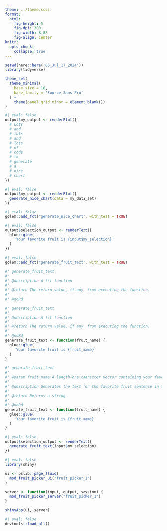 ```yaml
---
theme: ../theme.scss
format: 
  html: 
    fig-height: 5
    fig-dpi: 300
    fig-width: 8.88
    fig-align: center
knitr: 
  opts_chunk: 
    collapse: true
---
```


```r
setwd(here::here('85_Jul_17_2024'))
library(tidyverse)

theme_set(
  theme_minimal(
    base_size = 16,
    base_family = 'Source Sans Pro'
  ) +
    theme(panel.grid.minor = element_blank())
) 
```


```r
#| eval: false
output$my_output <- renderPlot({
  # Lots
  # and
  # lots
  # and
  # lots
  # of 
  # code
  # to 
  # generate
  # a 
  # nice
  # chart
})
```

```r
#| eval: false
output$my_output <- renderPlot({
  generate_nice_chart(data = my_data_set)
})
```



```r
#| eval: false
golem::add_fct("generate_nice_chart", with_test = TRUE)
```



```r
#| eval: false
output$selection_output <- renderText({
  glue::glue(
    'Your favorite fruit is {input$my_selection}'
  )
})
```



```r
#| eval: false
golem::add_fct("generate_fruit_text", with_test = TRUE)
```


```.r
#' generate_fruit_text 
#'
#' @description A fct function
#'
#' @return The return value, if any, from executing the function.
#'
#' @noRd
```



```.r
#' generate_fruit_text 
#'
#' @description A fct function
#'
#' @return The return value, if any, from executing the function.
#'
#' @noRd
generate_fruit_text <- function(fruit_name) {
  glue::glue(
    'Your favorite fruit is {fruit_name}'
  )
}
```



```.r
#' generate_fruit_text 
#'
#' @param fruit_name A length-one character vector containing your favorite fruit
#'  
#' @description Generates the text for the favorite fruit sentence in the UI
#'
#' @return Returns a string
#'
#' @noRd
generate_fruit_text <- function(fruit_name) {
  glue::glue(
    'Your favorite fruit is {fruit_name}'
  )
}
```



```r
#| eval: false
output$selection_output <- renderText({
  generate_fruit_text(input$my_selection)
})
```


```r
#| eval: false
library(shiny)

ui <- bslib::page_fluid(
  mod_fruit_picker_ui("fruit_picker_1")
)

server <- function(input, output, session) {
  mod_fruit_picker_server("fruit_picker_1")
}

shinyApp(ui, server)
```


```r
#| eval: false
devtools::load_all()
```












